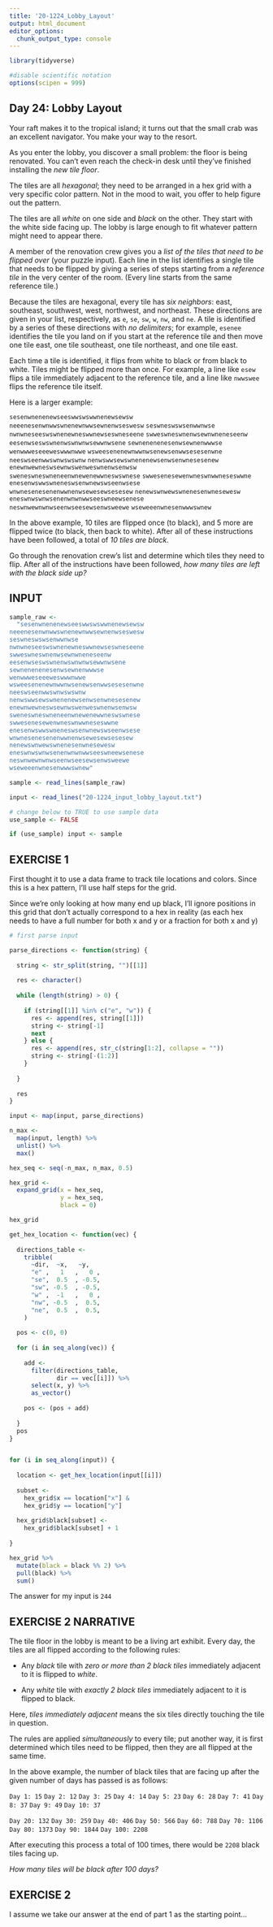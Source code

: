```yaml
---
title: '20-1224_Lobby_Layout'
output: html_document
editor_options: 
  chunk_output_type: console
---
```


```r
library(tidyverse)

#disable scientific notation
options(scipen = 999)
```

## Day 24: Lobby Layout

Your raft makes it to the tropical island; it turns out that the small crab was an excellent navigator. You make your way to the resort.

As you enter the lobby, you discover a small problem: the floor is being renovated. You can't even reach the check-in desk until they've finished installing the *new tile floor*.

The tiles are all *hexagonal*; they need to be arranged in a hex grid with a very specific color pattern. Not in the mood to wait, you offer to help figure out the pattern.

The tiles are all *white* on one side and *black* on the other. They start with the white side facing up. The lobby is large enough to fit whatever pattern might need to appear there.

A member of the renovation crew gives you a *list of the tiles that need to be flipped over* (your puzzle input). Each line in the list identifies a single tile that needs to be flipped by giving a series of steps starting from a *reference tile* in the very center of the room. (Every line starts from the same reference tile.)

Because the tiles are hexagonal, every tile has *six neighbors*: east, southeast, southwest, west, northwest, and northeast. These directions are given in your list, respectively, as `e`, `se`, `sw`, `w`, `nw`, and `ne`. A tile is identified by a series of these directions with *no delimiters*; for example, `esenee` identifies the tile you land on if you start at the reference tile and then move one tile east, one tile southeast, one tile northeast, and one tile east.

Each time a tile is identified, it flips from white to black or from black to white. Tiles might be flipped more than once. For example, a line like `esew` flips a tile immediately adjacent to the reference tile, and a line like `nwwswee` flips the reference tile itself.

Here is a larger example:

`sesenwnenenewseeswwswswwnenewsewsw`
`neeenesenwnwwswnenewnwwsewnenwseswesw`
`seswneswswsenwwnwse`
`nwnwneseeswswnenewneswwnewseswneseene`
`swweswneswnenwsewnwneneseenw`
`eesenwseswswnenwswnwnwsewwnwsene`
`sewnenenenesenwsewnenwwwse`
`wenwwweseeeweswwwnwwe`
`wsweesenenewnwwnwsenewsenwwsesesenwne`
`neeswseenwwswnwswswnw`
`nenwswwsewswnenenewsenwsenwnesesenew`
`enewnwewneswsewnwswenweswnenwsenwsw`
`sweneswneswneneenwnewenewwneswswnese`
`swwesenesewenwneswnwwneseswwne`
`enesenwswwswneneswsenwnewswseenwsese`
`wnwnesenesenenwwnenwsewesewsesesew`
`nenewswnwewswnenesenwnesewesw`
`eneswnwswnwsenenwnwnwwseeswneewsenese`
`neswnwewnwnwseenwseesewsenwsweewe`
`wseweeenwnesenwwwswnew`

In the above example, 10 tiles are flipped once (to black), and 5 more are flipped twice (to black, then back to white). After all of these instructions have been followed, a total of *10 tiles are black*.

Go through the renovation crew's list and determine which tiles they need to flip. After all of the instructions have been followed, *how many tiles are left with the black side up?*

## INPUT

```r
sample_raw <- 
  "sesenwnenenewseeswwswswwnenewsewsw
neeenesenwnwwswnenewnwwsewnenwseswesw
seswneswswsenwwnwse
nwnwneseeswswnenewneswwnewseswneseene
swweswneswnenwsewnwneneseenw
eesenwseswswnenwswnwnwsewwnwsene
sewnenenenesenwsewnenwwwse
wenwwweseeeweswwwnwwe
wsweesenenewnwwnwsenewsenwwsesesenwne
neeswseenwwswnwswswnw
nenwswwsewswnenenewsenwsenwnesesenew
enewnwewneswsewnwswenweswnenwsenwsw
sweneswneswneneenwnewenewwneswswnese
swwesenesewenwneswnwwneseswwne
enesenwswwswneneswsenwnewswseenwsese
wnwnesenesenenwwnenwsewesewsesesew
nenewswnwewswnenesenwnesewesw
eneswnwswnwsenenwnwnwwseeswneewsenese
neswnwewnwnwseenwseesewsenwsweewe
wseweeenwnesenwwwswnew"

sample <- read_lines(sample_raw)
```


```r
input <- read_lines("20-1224_input_lobby_layout.txt")
```


```r
# change below to TRUE to use sample data
use_sample <- FALSE

if (use_sample) input <- sample
```


## EXERCISE 1

First thought it to use a data frame to track tile locations and colors. Since this is a hex pattern, I'll use half steps for the grid. 

Since we're only looking at how many end up black, I'll ignore positions in this grid that don't actually correspond to a hex in reality (as each hex needs to have a full number for both x and y or a fraction for both x and y)

```r
# first parse input

parse_directions <- function(string) {
  
  string <- str_split(string, "")[[1]]
  
  res <- character()
  
  while (length(string) > 0) {
    
    if (string[[1]] %in% c("e", "w")) {
      res <- append(res, string[[1]])
      string <- string[-1]
      next
    } else {
      res <- append(res, str_c(string[1:2], collapse = ""))
      string <- string[-(1:2)]
    }
    
  }
  
  res
}

input <- map(input, parse_directions)

n_max <- 
  map(input, length) %>% 
  unlist() %>% 
  max()

hex_seq <- seq(-n_max, n_max, 0.5)

hex_grid <- 
  expand_grid(x = hex_seq, 
              y = hex_seq, 
              black = 0)

hex_grid

get_hex_location <- function(vec) {
  
  directions_table <- 
    tribble(
      ~dir,  ~x,   ~y,
      "e" ,   1   ,   0 ,
      "se",  0.5  , -0.5,
      "sw", -0.5  , -0.5,
      "w" ,  -1   ,   0 ,
      "nw", -0.5  ,  0.5,
      "ne",  0.5  ,  0.5,
    )
  
  pos <- c(0, 0)
  
  for (i in seq_along(vec)) {
    
    add <- 
      filter(directions_table,
             dir == vec[[i]]) %>% 
      select(x, y) %>% 
      as_vector()
    
    pos <- (pos + add)
    
  }
  pos
}


for (i in seq_along(input)) {
  
  location <- get_hex_location(input[[i]])
  
  subset <- 
    hex_grid$x == location["x"] & 
    hex_grid$y == location["y"]
  
  hex_grid$black[subset] <- 
    hex_grid$black[subset] + 1
  
}

hex_grid %>% 
  mutate(black = black %% 2) %>% 
  pull(black) %>% 
  sum()

```

The answer for my input is `244`



## EXERCISE 2 NARRATIVE

The tile floor in the lobby is meant to be a living art exhibit. Every day, the tiles are all flipped according to the following rules:

- Any *black* tile with *zero or more than 2 black tiles* immediately adjacent to it is flipped to *white*.

- Any *white* tile with *exactly 2 black tiles* immediately adjacent to it is flipped to black.

Here, *tiles immediately adjacent* means the six tiles directly touching the tile in question.

The rules are applied *simultaneously* to every tile; put another way, it is first determined which tiles need to be flipped, then they are all flipped at the same time.

In the above example, the number of black tiles that are facing up after the given number of days has passed is as follows:

`Day 1: 15`
`Day 2: 12`
`Day 3: 25`
`Day 4: 14`
`Day 5: 23`
`Day 6: 28`
`Day 7: 41`
`Day 8: 37`
`Day 9: 49`
`Day 10: 37`

`Day 20: 132`
`Day 30: 259`
`Day 40: 406`
`Day 50: 566`
`Day 60: 788`
`Day 70: 1106`
`Day 80: 1373`
`Day 90: 1844`
`Day 100: 2208`

After executing this process a total of 100 times, there would be `2208` black tiles facing up.

*How many tiles will be black after 100 days?*

## EXERCISE 2

I assume we take our answer at the end of part 1 as the starting point...


```r

```




